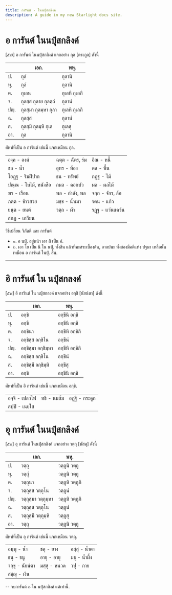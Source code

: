 ```yaml
---
title: การันต์ - ในนปุํสกลิงค์
description: A guide in my new Starlight docs site.
---
```


# อ การันต์ ในนปุํสกลิงค์

[๕๗] อ การันต์ ในนปุํสกลิงค์ แจกอย่าง กุล [ตระกูล] ดังนี้

|      | เอก.                 | พหุ.          |
| ---- | -------------------- | ------------- |
| ป.   | กุลํ                 | กุลานิ        |
| ทุ.  | กุลํ                 | กุลานิ        |
| ต.   | กุเลน                | กุเลหิ กุเลภิ |
| จ.   | กุลสฺส กุลาย กุลตฺถํ | กุลานํ        |
| ปญฺ. | กุลสฺมา กุลมฺหา กุลา | กุเลหิ กุเลภิ |
| ฉ.   | กุลสฺส               | กุลานํ        |
| ส.   | กุลสฺมึ กุลมฺหิ กุเล | กุเลสุ        |
| อา.  | กุล                  | กุลานิ        |

ศัพท์ที่เป็น อ การันต์ เช่นนี้ แจกเหมือน กุล.

|                       |                  |                  |
| --------------------- | ---------------- | ---------------- |
| องฺค - องค์           | ฉตฺต - ฉัตร, ร่ม | อิณ - หนี้       |
| ชล - น้ำ              | อุทร - ท้อง      | ตล - พื้น        |
| โอฏฺฐ - ริมฝีปาก      | ธน - ทรัพย์      | กฏฺฐ - ไม้       |
| ปณฺณ - ใบไม้, หนังสือ | กมล - ดอกบัว     | ผล - ผลไม้       |
| ฆร - เรือน            | พล - กำลัง, พล   | จกฺก - จักร, ล้อ |
| ภตฺต - ข้าวสวย        | มชฺช - น้ำเมา    | รตน - แก้ว       |
| ยนฺต - ยนต์           | วตฺถ - ผ้า       | รฏฺฐ - แว่นแคว้น |
| สกฏ - เกวียน          |                  |                  |

วิธีเปลี่ยน วิภัตติ และ การันต์

- ๑. อ นปุํ. อยู่หน้า เอา สิ เป็น อํ.
- ๒. เอา โย เป็น นิ ใน นปุํ. ทั้งสิน แล้วทีฆะสระเบื้องต้น, อาลปนะ ทั้งสองมีคติแห่ง ปฐมา เหลือนั้นเหมือน อ การันต์ ในปุํ. สิ้น.

---

# อิ การันต์ ใน นปุํสกลงค์

[๕๘] อิ การันต์ ใน นปุํสกลงค์ แจกอย่าง อกฺขิ [นัยน์ตา] ดังนี้

|      | เอก.                | พหุ.            |
| ---- | ------------------- | --------------- |
| ป.   | อกฺขิ               | อกฺขีนิ อกฺขี   |
| ทุ.  | อกฺขึ               | อกฺขีนิ อกฺขี   |
| ต.   | อกฺขินา             | อกฺขีหิ อกฺขีภิ |
| จ.   | อกฺขิสฺส อกฺขิโน    | อกฺขีนํ         |
| ปญฺ. | อกฺขิสฺมา อกฺขิมฺหา | อกฺขีหิ อกฺขีภิ |
| ฉ.   | อกฺขิสฺส อกฺขิโน    | อกฺขีนํ         |
| ส.   | อกฺขิสฺมึ อกฺขิมฺหิ | อกฺขีสุ         |
| อา.  | อกฺขิ               | อกฺขีนิ อกฺขี   |

ศัพท์ที่เป็น อิ การันต์ เช่นนี้ แจกเหมือน อกฺขิ.

|                |             |                |
| -------------- | ----------- | -------------- |
| อจฺจิ - เปลวไฟ | ทธิ - นมส้ม | อฏฺฐิ - กระดูก |
| สปฺปิ - เนยใส  |             |                |

# อุ การันต์ ในนปุํสกลิงค์

[๕๙] อุ การันต์ ในนปุํสกลิงค์ แจกอย่าง วตฺถุ [พัสดุ] ดังนี้

|      | เอก.                | พหุ.            |
| ---- | ------------------- | --------------- |
| ป.   | วตฺถุ               | วตฺถูนิ วตฺถู   |
| ทุ.  | วตฺถุํ              | วตฺถูนิ วตฺถู   |
| ต.   | วตฺถุนา             | วตฺถูหิ วตฺถูภิ |
| จ.   | วตฺถุสฺส วตฺถุโน    | วตฺถูนํ         |
| ปญฺ. | วตฺถุสฺมา วตฺถุมฺหา | วตฺถูหิ วตฺถูภิ |
| ฉ.   | วตฺถุสฺส วตฺถุโน    | วตฺถูนํ         |
| ส.   | วตฺถุสฺมึ วตฺถุมฺหิ | วตฺถูสุ         |
| อา.  | วตฺถุ               | วตฺถูนิ วตฺถู   |

ศัพท์ที่เป็น อุ การันต์ เช่นนี้ แจกเหมือน วตฺถุ.

|                 |              |               |
| --------------- | ------------ | ------------- |
| อมฺพุ - น้ำ     | ชตุ - ยาง    | อสฺสุ - น้ำตา |
| ธนุ - ธนู       | อายุ - อายุ  | มธุ - น้ำผึ้ง |
| จกฺขุ - นัยน์ตา | มสฺสุ - หนวด | วปุ - กาย     |
| สชฺฌุ - เงิน    |              |               |

-- จบการันต์ ๓ ใน นปุํสกลิงค์ แต่เท่านี้.
